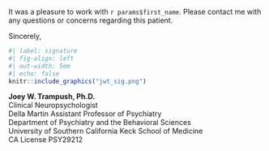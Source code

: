 It was a pleasure to work with `r params$first_name`.
Please contact me with any questions or concerns regarding this patient.

Sincerely,

```r
#| label: signature
#| fig-align: left
#| out-width: 5em
#| echo: false
knitr::include_graphics("jwt_sig.png")
```

**Joey W. Trampush, Ph.D.**\
Clinical Neuropsychologist\
Della Martin Assistant Professor of Psychiatry\
Department of Psychiatry and the Behavioral Sciences\
University of Southern California Keck School of Medicine\
CA License PSY29212  
